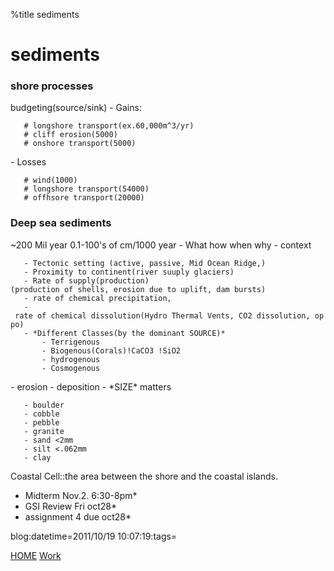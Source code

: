 %title sediments


= sediments=

===shore processes===
budgeting(source/sink)
- Gains:
    # longshore transport(ex.60,000m^3/yr)
    # cliff erosion(5000)
    # onshore transport(5000)
- Losses
    # wind(1000)
    # longshore transport(54000)
    # offhsore transport(20000)
===Deep sea sediments===
~200 Mil year
0.1-100's of cm/1000 year
- What how when why
- context
    - Tectonic setting (active, passive, Mid Ocean Ridge,)
    - Proximity to continent(river suuply glaciers)
    - Rate of supply(production)(production of shells, erosion due to uplift, dam bursts)
    - rate of chemical precipitation, 
    - rate of chemical dissolution(Hydro Thermal Vents, CO2 dissolution, oppo)
    - *Different Classes(by the dominant SOURCE)*
        - Terrigenous
        - Biogenous(Corals)!CaCO3 !SiO2
        - hydrogenous
        - Cosmogenous
- erosion
- deposition
- *SIZE* matters
    - boulder
    - cobble
    - pebble
    - granite
    - sand <2mm
    - silt <.062mm
    - clay

Coastal Cell::the area between the shore and the coastal islands.


*Midterm Nov.2. 6:30-8pm*
*GSI Review Fri oct28*
*assignment 4 due oct28*

blog:datetime=2011/10/19 10:07:19:tags=

[[index|HOME]]   [[Work]]
